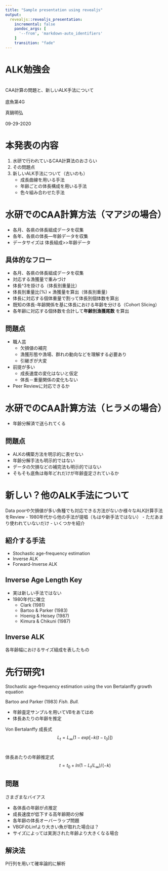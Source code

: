 ```yaml
---
title: "Sample presentation using revealjs"
output:
  revealjs::revealjs_presentation:
    incremental: false
    pandoc_args: [
      '--from', 'markdown-auto_identifiers'
    ]
    transition: "fade"
---
```


# ALK勉強会
<br>
CAA計算の問題と、新しいALK手法について
<br>
<br>
底魚第4G

真鍋明弘
<br>
<br>
09-29-2020

# 本発表の内容

1. 水研で行われているCAA計算法のおさらい
1. その問題点
1. 新しいALK手法について（古いのも）
    - 成長曲線を用いる手法
    - 年齢ごとの体長構成を用いる手法
    - 色々組み合わせた手法

# 水研でのCAA計算方法（マアジの場合）

- 各月、各県の体長組成データを収集
- 各年、各県の体長―年齢データを収集
- データサイズは 体長組成>>年齢データ


## 具体的なフロー
- 各月、各県の体長組成データを収集
- 対応する漁獲量で重みづけ
- 体長^3を掛ける（体長別重量比）
- 体長別重量比(%) × 漁獲量を算出（体長別重量）
- 体長に対応する個体重量で割って体長別個体数を算出
- 既知の体長-年齢関係を基に体長における年齢を分ける（Cohort Slicing）
- 各年齢に対応する個体数を合計して**年齢別漁獲尾数** を算出


## 問題点

- 職人芸
    - 欠損値の補完
    - 漁獲形態や漁場、群れの動向などを理解する必要あり
    - 引継ぎが大変
- 前提が多い
    - 成長速度の変化はないと仮定
    - 体長－重量関係の変化もない
- Peer Reviewに対応できるか

# 水研でのCAA計算方法（ヒラメの場合）
- 年齢分解済で送られてくる

## 問題点
- ALKの構築方法を明示的に表せない
- 年齢分解手法も明示的ではない
- データの欠損などの補完法も明示的ではない
- そもそも底魚は毎年どれだけが年齢査定されているか

# 新しい？他のALK手法について

Data poorや欠損値が多い魚種でも対応できる方法がないか様々なALK計算手法をReview
- 1980年代から他の手法が提唱（もはや新手法ではない）
- ただあまり使われていないだけ
- いくつかを紹介

## 紹介する手法

- Stochastic age-frequency estimation
- Inverse ALK
- Forward-Inverse ALK

## Inverse Age Length Key

- 実は新しい手法ではない
- 1980年代に確立
    - Clark (1981)
    - Bartoo & Parker (1983)
    - Hoenig & Heisey (1987)
    - Kimura & Chikuni (1987)

## Inverse ALK
各年齢幅におけるサイズ組成を表したもの

# 先行研究1
Stochastic age-frequency estimation using the von Bertalanffy growth equation

Bartoo and Parker (1983) *Fish. Bull.*

- 年齢査定サンプルを用いてVBをあてはめ
- 体長あたりの年齢を推定

Von Bertalanffy 成長式
$$
L_t = L_\infty (1-exp[-k(t-t_0)]) 
$$
<br>

体長あたりの年齢推定式
$$
t = t_0 + ln(1 - L_t / L_\infty) / (-k)
$$

## 問題
さまざまなバイアス

- 各体長の年齢が点推定
- 成長速度が低下する高年齢期の分解
- 各年齢の体長オーバーラップ問題
- VBGFのLinfより大きい魚が取れた場合は？
- サイズによっては実測された年齢より大きくなる場合

## 解決法
P行列を用いて確率論的に解析
